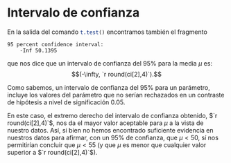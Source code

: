 # Intervalo de confianza {#conf_int}

En la salida del comando `t.test()`{.R} encontramos también el fragmento 

:::{.center data-latex="{}"}
```
95 percent confidence interval:
    -Inf 50.1395
```
:::

que nos dice que un intervalo de confianza del $95\%$ para la media $\mu$ es:
$$(-\infty, `r round(ci[2],4)`).$$

Como sabemos, un intervalo de confianza del $95\%$ para un parámetro, incluye los valores del parámetro que no serían rechazados en un contraste de hipótesis a nivel de significación $0.05$. 

En este caso, el extremo derecho del intervalo de confianza obtenido, $`r round(ci[2],4)`$, nos da el mayor valor aceptable para $\mu$ a la vista de nuestro datos. Así, si bien no hemos encontrado suficiente evidencia en nuestros datos para afirmar, con un $95\%$ de confianza, que $\mu<50$, sí nos permitirían concluir que $\mu<55$ (y que $\mu$ es menor que cualquier valor superior a $`r round(ci[2],4)`$). 
